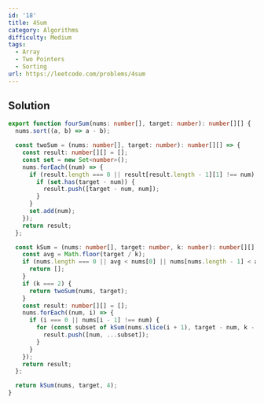 ```yaml
---
id: '18'
title: 4Sum
category: Algorithms
difficulty: Medium
tags:
  - Array
  - Two Pointers
  - Sorting
url: https://leetcode.com/problems/4sum
---
```


## Solution

```typescript filename="solution.ts" copy
export function fourSum(nums: number[], target: number): number[][] {
  nums.sort((a, b) => a - b);

  const twoSum = (nums: number[], target: number): number[][] => {
    const result: number[][] = [];
    const set = new Set<number>();
    nums.forEach((num) => {
      if (result.length === 0 || result[result.length - 1][1] !== num) {
        if (set.has(target - num)) {
          result.push([target - num, num]);
        }
      }
      set.add(num);
    });
    return result;
  };

  const kSum = (nums: number[], target: number, k: number): number[][] => {
    const avg = Math.floor(target / k);
    if (nums.length === 0 || avg < nums[0] || nums[nums.length - 1] < avg) {
      return [];
    }
    if (k === 2) {
      return twoSum(nums, target);
    }
    const result: number[][] = [];
    nums.forEach((num, i) => {
      if (i === 0 || nums[i - 1] !== num) {
        for (const subset of kSum(nums.slice(i + 1), target - num, k - 1)) {
          result.push([num, ...subset]);
        }
      }
    });
    return result;
  };

  return kSum(nums, target, 4);
}
```
